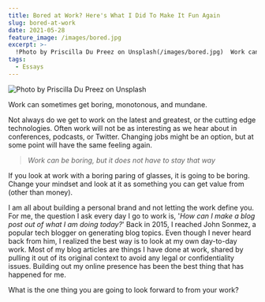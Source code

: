 ```yaml
---
title: Bored at Work? Here's What I Did To Make It Fun Again
slug: bored-at-work
date: 2021-05-28
feature_image: /images/bored.jpg
excerpt: >-
  !Photo by Priscilla Du Preez on Unsplash(/images/bored.jpg)  Work can sometimes get boring, monotonous, and mundane.  Not always do we get to work on the latest and greatest, or...
tags:
  - Essays
---
```

![Photo by Priscilla Du Preez on Unsplash](/images/bored.jpg)

Work can sometimes get boring, monotonous, and mundane.

Not always do we get to work on the latest and greatest, or the cutting edge technologies. Often work will not be as interesting as we hear about in conferences, podcasts, or Twitter. Changing jobs might be an option, but at some point will have the same feeling again.

> _Work can be boring, but it does not have to stay that way_

If you look at work with a boring paring of glasses, it is going to be boring. Change your mindset and look at it as something you can get value from (other than money).

I am all about building a personal brand and not letting the work define you. For me, the question I ask every day I go to work is, '_How can I make a blog post out of what I am doing today?_' Back in 2015, I reached John Sonmez, a popular tech blogger on generating blog topics. Even though I never heard back from him, I realized the best way is to look at my own day-to-day work. Most of my blog articles are things I have done at work, shared by pulling it out of its original context to avoid any legal or confidentiality issues. Building out my online presence has been the best thing that has happened for me.

What is the one thing you are going to look forward to from your work?